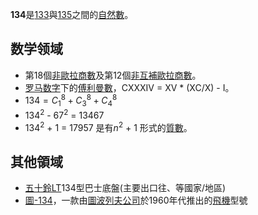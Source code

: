 {{unreferenced|time=2019-07-25T23:55:21+00:00}}
{{noteTA|G1=Math}}
{{整数
| 质因数分解 = <math>2 \times 67</math>
| 罗马数字 = CXXXIV
}}
'''134'''是[[133|133]]與[[135|135]]之間的[[自然数|自然數]]。

==数学领域==
{{數字性質|use math=yes}}
* 第18個[[非歐拉商數|非歐拉商數]]及第12個[[非互補歐拉商數|非互補歐拉商數]]。
* [[罗马数字|罗马数字]]下的[[傅利曼數|傅利曼數]]，CXXXIV = XV * (XC/X) - I。
* <math>134 = C^8_1 + C^8_3 + C^8_4</math>
* 134<sup>2</sup> - 67<sup>2</sup> = 13467
* 134<sup>2</sup> + 1 = 17957 是有''n''<sup>2</sup> + 1 形式的[[質數|質數]]。

==其他領域==
*[[五十鈴|五十鈴]]LT134型巴士底盤(主要出口往{{HKG}}、{{TW}}等國家/地區)
*[[圖-134|圖-134]]，一款由{{USSR}}[[圖波列夫公司|圖波列夫公司]]於1960年代推出的[[飛機|飛機]]型號

{{num-stub}}